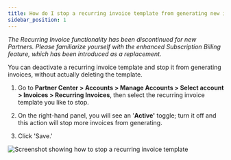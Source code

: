 ```yaml
---
title: How do I stop a recurring invoice template from generating new invoices?
sidebar_position: 1
---
```


*The Recurring Invoice functionality has been discontinued for new Partners. Please familiarize yourself with the enhanced Subscription Billing feature, which has been introduced as a replacement.*

You can deactivate a recurring invoice template and stop it from generating invoices, without actually deleting the template.

1. Go to **Partner Center > Accounts > Manage Accounts > Select account > Invoices > Recurring Invoices**, then select the recurring invoice template you like to stop.

2. On the right-hand panel, you will see an '**Active'** toggle; turn it off and this action will stop more invoices from generating.

3. Click 'Save.'

![Screenshot showing how to stop a recurring invoice template](./img/commerce/commerce-invoices/commerce-invoices-faqs/stop-recurring-invoice.jpg)